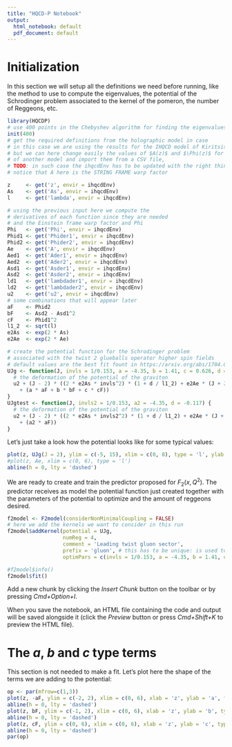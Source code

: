 ```yaml
---
title: "HQCD-P Notebook"
output:
  html_notebook: default
  pdf_document: default
---
```


# Initialization

In this section we will setup all the definitions we need before running, like the method to use to compute the eigenvalues, the potential of the Schrodinger problem associated to the kernel of the pomeron, the number of Reggeons, etc.

```r
library(HQCDP)
# use 400 points in the Chebyshev algorithm for finding the eigenvalues
init(400)
# get the required definitions from the holographic model in case
# in this case we are using the results for the IHQCD model of Kiritsis
# but we can here change easily the values of $A(z)$ and $\Phi(z)$ for the ones
# of another model and import them from a CSV file,
# TODO: in such case the ihqcdEnv has to be updated with the right things!
# notice that A here is the STRING FRAME warp factor

z     <- get('z', envir = ihqcdEnv)
As    <- get('As', envir = ihqcdEnv)
l     <- get('lambda', envir = ihqcdEnv)

# using the previous input here we compute the
# derivatives of each function since they are needed
# and the Einstein frame warp factor and Phi
Phi   <- get('Phi', envir = ihqcdEnv)
Phid1 <- get('Phider1', envir = ihqcdEnv)
Phid2 <- get('Phider2', envir = ihqcdEnv)
Ae    <- get('A', envir = ihqcdEnv)
Aed1  <- get('Ader1', envir = ihqcdEnv)
Aed2  <- get('Ader2', envir = ihqcdEnv)
Asd1  <- get('Asder1', envir = ihqcdEnv)
Asd2  <- get('Asder2', envir = ihqcdEnv)
ld1   <- get('lambdader1', envir = ihqcdEnv)
ld2   <- get('lambdader2', envir = ihqcdEnv)
u2    <- get('u2', envir = ihqcdEnv)
# some combinations that will appear later
aF    <- Phid2
bF    <- Asd2 - Asd1^2
cF    <- Phid1^2
l1_2  <- sqrt(l)
e2As  <- exp(2 * As)
e2Ae  <- exp(2 * Ae)

# create the potential function for the Schrodinger problem
# associated with the twist 2 glueballs operator higher spin fields
# default values are the best fit fount in https://arxiv.org/abs/1704.08280
UJg <- function(J, invls = 1/0.153, a = -4.35, b = 1.41, c = 0.626, d = -0.117) {
  # the deformation of the potential of the graviton
  u2 + (J - 2) * ((2 * e2As * invls^2) * (1 + d / l1_2) + e2Ae * (J + 2)
    + (a * aF + b * bF + c * cF))
}
UJgtest <- function(J, invls2 = 1/0.153, a2 = -4.35, d = -0.117) {
  # the deformation of the potential of the graviton
  u2 + (J - 2) * ((2 * e2As * invls2^2) * (1 + d / l1_2) + e2Ae * (J + 2)
    + (a2 * aF))
}
```

Let's just take a look how the potential looks like for some typical values:
```r
plot(z, UJg(J = 2), ylim = c(-5, 15), xlim = c(0, 8), type = 'l', ylab = expression(U[J](z)))
#plot(z, Ae, xlim = c(0, 6), type = 'l')
abline(h = 0, lty = 'dashed')
```
We are ready to create and train the predictor proposed for $F_2(x,Q^2)$. The predictor receives as model the potential function just created together with the parameters of the potential to optimize and the amount of reggeons desired.

```r
f2model <- F2model(considerNonMinimalCoupling = FALSE)
# here we add the kernels we want to consider in this run
f2model$addKernel(potential = UJg,
                  numReg = 4,
                  comment = 'Leading twist gluon sector',
                  prefix = 'gluon', # this has to be unique: is used to name the couplings and the kernel
                  optimPars = c(invls = 1/0.153, a = -4.35, b = 1.41, c = 0.626, d = -0.117))

#f2model$info()
f2model$fit()
```

Add a new chunk by clicking the *Insert Chunk* button on the toolbar or by pressing *Cmd+Option+I*.

When you save the notebook, an HTML file containing the code and output will be saved alongside it (click the *Preview* button or press *Cmd+Shift+K* to preview the HTML file).


# The $a$, $b$ and $c$ type terms
This section is not needed to make a fit. Let's plot here the shape of the terms we are adding to the potential:

```r
op <- par(mfrow=c(1,3)) 
plot(z, -aF, ylim = c(-2, 2), xlim = c(0, 6), xlab = 'z', ylab = 'a', type = 'l')
abline(h = 0, lty = 'dashed')
plot(z, bF, ylim = c(-1, 2), xlim = c(0, 6), xlab = 'z', ylab = 'b', type = 'l')
abline(h = 0, lty = 'dashed')
plot(z, cF, ylim = c(0, 6), xlim = c(0, 6), xlab = 'z', ylab = 'c', type = 'l')
abline(h = 0, lty = 'dashed')
par(op)
```

